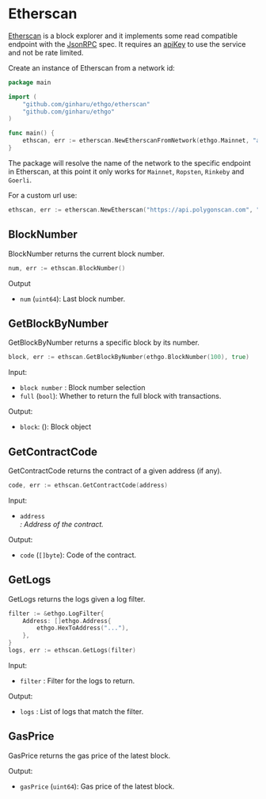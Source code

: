 

# Etherscan

[Etherscan](https://etherscan.io/) is a block explorer and it implements some read compatible endpoint with the [JsonRPC](/jsonrpc) spec. It requires an [apiKey](https://docs.etherscan.io/getting-started/viewing-api-usage-statistics) to use the service and not be rate limited.

Create an instance of Etherscan from a network id:

```go
package main

import (
    "github.com/ginharu/ethgo/etherscan"
    "github.com/ginharu/ethgo"
)

func main() {
    ethscan, err := etherscan.NewEtherscanFromNetwork(ethgo.Mainnet, "apiKey")
}
```

The package will resolve the name of the network to the specific endpoint in Etherscan, at this point it only works for `Mainnet`, `Ropsten`, `Rinkeby` and `Goerli`.

For a custom url use:

```go
ethscan, err := etherscan.NewEtherscan("https://api.polygonscan.com", "apiKey")
```

## BlockNumber

<GoDocLink href="etherscan#Etherscan.BlockNumber">BlockNumber</GoDocLink> returns the current block number.

```go
num, err := ethscan.BlockNumber()
```

Output

- `num` (`uint64`): Last block number.

## GetBlockByNumber

<GoDocLink href="etherscan#Etherscan.GetBlockByNumber">GetBlockByNumber</GoDocLink> returns a specific block by its number.

```go
block, err := ethscan.GetBlockByNumber(ethgo.BlockNumber(100), true)
```

Input:

- `block number` <Blocktag/>: Block number selection
- `full` (`bool`): Whether to return the full block with transactions.

Output:

- `block`: (): Block object

## GetContractCode

<GoDocLink href="etherscan#Etherscan.GetContractCode">GetContractCode</GoDocLink> returns the contract of a given address (if any).

```go
code, err := ethscan.GetContractCode(address)
```

Input:

- `address` <Address/>: Address of the contract.

Output:

- `code` (`[]byte`): Code of the contract.

## GetLogs

<GoDocLink href="etherscan#Etherscan.GetLogs">GetLogs</GoDocLink> returns the logs given a log filter.

```go
filter := &ethgo.LogFilter{
    Address: []ethgo.Address{
        ethgo.HexToAddress("..."),
    },
}
logs, err := ethscan.GetLogs(filter)
```

Input:

- `filter` <LogFilter/>: Filter for the logs to return.

Output:

- `logs` <Log text="[]Log"/>: List of logs that match the filter.

## GasPrice

<GoDocLink href="etherscan#Etherscan.GasPrice">GasPrice</GoDocLink> returns the gas price of the latest block.

Output:

- `gasPrice` (`uint64`): Gas price of the latest block.

